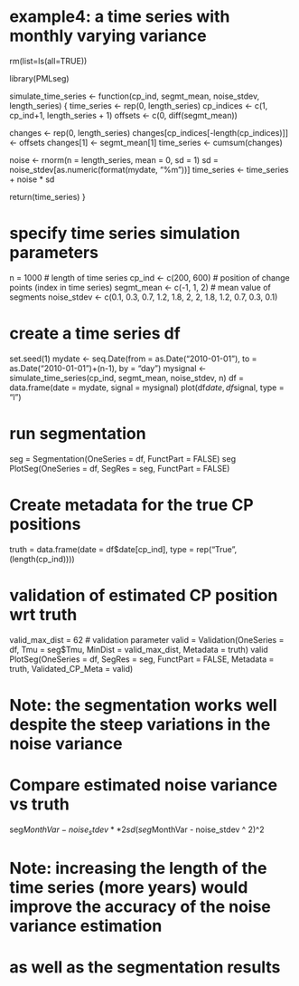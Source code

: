 # example4: a time series with monthly varying variance

rm(list=ls(all=TRUE))

library(PMLseg)

simulate_time_series <- function(cp_ind, segmt_mean, noise_stdev, length_series) {
  time_series <- rep(0, length_series)
  cp_indices <- c(1, cp_ind+1, length_series + 1)
  offsets <- c(0, diff(segmt_mean))
  
  changes <- rep(0, length_series)
  changes[cp_indices[-length(cp_indices)]] <- offsets
  changes[1] <- segmt_mean[1]
  time_series <- cumsum(changes)
  
  noise <- rnorm(n = length_series, mean = 0, sd = 1)
  sd = noise_stdev[as.numeric(format(mydate, "%m"))]
  time_series <- time_series + noise * sd
  
  return(time_series)
}

# specify time series simulation parameters
n = 1000                    # length of time series
cp_ind <- c(200, 600)       # position of change points (index in time series)
segmt_mean <- c(-1, 1, 2)   # mean value of segments
noise_stdev <- c(0.1, 0.3, 0.7, 1.2, 1.8, 2, 2, 1.8, 1.2, 0.7, 0.3, 0.1)

# create a time series df
set.seed(1)
mydate <- seq.Date(from = as.Date("2010-01-01"), to = as.Date("2010-01-01")+(n-1), by = "day")
mysignal <- simulate_time_series(cp_ind, segmt_mean, noise_stdev, n)
df = data.frame(date = mydate, signal = mysignal)
plot(df$date, df$signal, type = "l")

# run segmentation
seg = Segmentation(OneSeries = df, FunctPart = FALSE)
seg
PlotSeg(OneSeries = df, SegRes = seg, FunctPart = FALSE)

# Create metadata for the true CP positions
truth = data.frame(date = df$date[cp_ind], type = rep("True", (length(cp_ind))))

# validation of estimated CP position wrt truth
valid_max_dist = 62         # validation parameter
valid = Validation(OneSeries = df, Tmu = seg$Tmu, MinDist = valid_max_dist, Metadata = truth)
valid
PlotSeg(OneSeries = df, SegRes = seg, FunctPart = FALSE, Metadata = truth, Validated_CP_Meta = valid)

# Note: the segmentation works well despite the steep variations in the noise variance

# Compare estimated noise variance vs truth
seg$MonthVar - noise_stdev ** 2
sd(seg$MonthVar - noise_stdev ^ 2)^2

# Note: increasing the length of the time series (more years) would improve the accuracy of the noise variance estimation
# as well as the segmentation results

